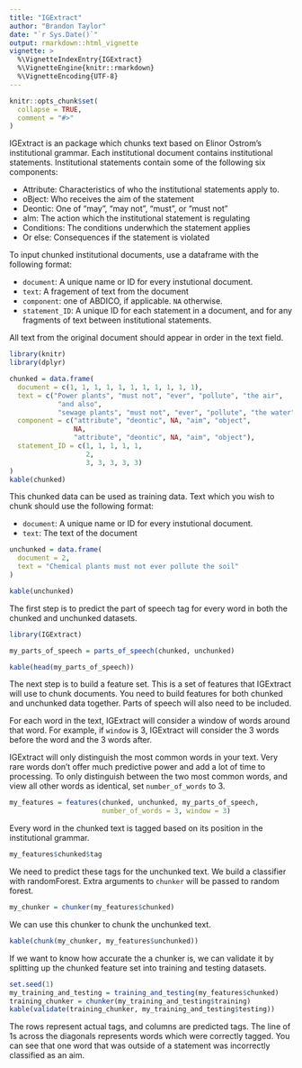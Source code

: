 ```yaml
---
title: "IGExtract"
author: "Brandon Taylor"
date: "`r Sys.Date()`"
output: rmarkdown::html_vignette
vignette: >
  %\VignetteIndexEntry{IGExtract}
  %\VignetteEngine{knitr::rmarkdown}
  %\VignetteEncoding{UTF-8}
---
```


```r
knitr::opts_chunk$set(
  collapse = TRUE,
  comment = "#>"
)
```

IGExtract is an package which chunks text based on Elinor Ostrom's institutional
grammar. Each institutional document contains institutional statements. 
Institutional statements contain some of the following six components:

* Attribute: Characteristics of who the institutional statements apply to.
* oBject: Who receives the aim of the statement
* Deontic: One of "may", "may not", "must", or "must not"
* aIm: The action which the institutional statement is regulating
* Conditions: The conditions underwhich the statement applies
* Or else: Consequences if the statement is violated

To input chunked institutional documents, use a dataframe with the following
format:

* `document`: A unique name or ID for every instutional document.
* `text`: A fragement of text from the document
* `component`: one of ABDICO, if applicable. `NA` otherwise.
* `statement_ID`: A unique ID for each statement in a document, and for any
fragments of text between institutional statements.

All text from the original document should appear in order in the text field.

```r
library(knitr)
library(dplyr)

chunked = data.frame(
  document = c(1, 1, 1, 1, 1, 1, 1, 1, 1, 1, 1),
  text = c("Power plants", "must not", "ever", "pollute", "the air",
            "and also",
            "sewage plants", "must not", "ever", "pollute", "the water"),
  component = c("attribute", "deontic", NA, "aim", "object",
                NA,
                "attribute", "deontic", NA, "aim", "object"),
  statement_ID = c(1, 1, 1, 1, 1,
                   2,
                   3, 3, 3, 3, 3)
)
kable(chunked)
```

This chunked data can be used as training data. Text which you wish to chunk
should use the following format:

* `document`:  A unique name or ID for every instutional document.
* `text`: The text of the document

```r
unchunked = data.frame(
  document = 2,
  text = "Chemical plants must not ever pollute the soil"
)

kable(unchunked)
```

The first step is to predict the part of speech tag for every word in both 
the chunked and unchunked datasets.

```r
library(IGExtract)

my_parts_of_speech = parts_of_speech(chunked, unchunked)

kable(head(my_parts_of_speech))
```

The next step is to build a feature set. This is a set of features that
IGExtract will use to chunk documents. You need to build features for both
chunked and unchunked data together. Parts of speech will also need to be
included.

For each word in the text, IGExtract will consider a window of words around that 
word. For example, if `window` is 3, IGExtract will consider the 3 words before 
the word and the 3 words after.

IGExtract will only distinguish the most common words in your text. Very rare
words don't offer much predictive power and add a lot of time to processing.
To only distinguish between the two most common words, and view all other words
as identical, set `number_of_words` to 3.

```r
my_features = features(chunked, unchunked, my_parts_of_speech,
                       number_of_words = 3, window = 3)
```

Every word in the chunked text is tagged based on its position in the 
institutional grammar.
```r
my_features$chunked$tag
```

We need to predict these tags for the unchunked text. We build a classifier with
randomForest. Extra arguments to `chunker` will be passed to random forest.
```r
my_chunker = chunker(my_features$chunked)
```

We can use this chunker to chunk the unchunked text.

```r
kable(chunk(my_chunker, my_features$unchunked))
```

If we want to know how accurate the a chunker is, we can validate it by
splitting up the chunked feature set into training and testing datasets.

```r
set.seed(1)
my_training_and_testing = training_and_testing(my_features$chunked)
training_chunker = chunker(my_training_and_testing$training)
kable(validate(training_chunker, my_training_and_testing$testing))
```

The rows represent actual tags, and columns are predicted tags. The line of 1s
across the diagonals represents words which were correctly tagged. You can see
that one word that was outside of a statement was incorrectly classified as an
aim.
